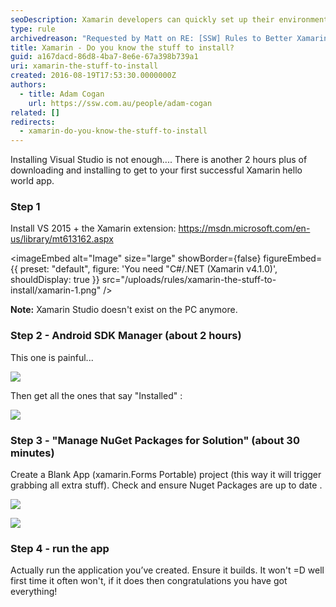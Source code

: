 ```yaml
---
seoDescription: Xamarin developers can quickly set up their environment by installing VS 2015 and the Xamarin extension, followed by the Android SDK Manager, NuGet package updates, and a blank app project creation.
type: rule
archivedreason: "Requested by Matt on RE: [SSW] Rules to Better Xamarin (mobile)"
title: Xamarin - Do you know the stuff to install?
guid: a167dacd-86d8-4ba7-8e6e-67a398b739a1
uri: xamarin-the-stuff-to-install
created: 2016-08-19T17:53:30.0000000Z
authors:
  - title: Adam Cogan
    url: https://ssw.com.au/people/adam-cogan
related: []
redirects:
  - xamarin-do-you-know-the-stuff-to-install
---
```


Installing Visual Studio is not enough.... There is another 2 hours plus of downloading and installing to get to your first successful Xamarin hello world app.
### Step 1

Install VS 2015 + the Xamarin extension: https://msdn.microsoft.com/en-us/library/mt613162.aspx


<imageEmbed
  alt="Image"
  size="large"
  showBorder={false}
  figureEmbed={{
    preset: "default",
    figure: 'You need "C#/.NET (Xamarin v4.1.0)',
    shouldDisplay: true
  }}
  src="/uploads/rules/xamarin-the-stuff-to-install/xamarin-1.png"
/>

**Note:** Xamarin Studio doesn't exist on the PC anymore.

### Step 2 - Android SDK Manager (about 2 hours)

This one is painful...

![](xamarin-2.png)

Then get all the ones that say "Installed" :

![](xamarin-3.png)

### Step 3 - "Manage NuGet Packages for Solution" (about 30 minutes)

Create a Blank App (xamarin.Forms Portable) project (this way it will trigger grabbing all extra stuff).
Check and ensure Nuget Packages are up to date .

![](xamarin-4.png)

![](xamarin-5.png)

### Step 4 - run the app

Actually run the application you’ve created. Ensure it builds. It won't =D well first time it often won't, if it does then congratulations you have got everything!